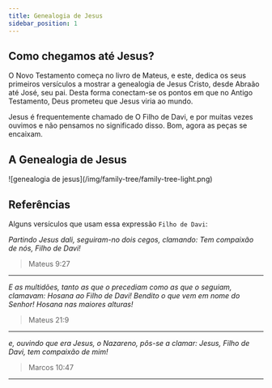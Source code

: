```yaml
---
title: Genealogia de Jesus
sidebar_position: 1
---
```



## Como chegamos até Jesus?

O Novo Testamento começa no livro de Mateus, e este, dedica os seus primeiros versículos a mostrar a genealogia de Jesus Cristo, desde Abraão até José, seu pai. Desta forma conectam-se os pontos em que no Antigo Testamento, Deus prometeu que Jesus viria ao mundo.

Jesus é frequentemente chamado de <ScrollToReference targetId="referencias-filho-de-davi">O Filho de Davi</ScrollToReference>, e por muitas vezes ouvimos e não pensamos no significado disso. Bom, agora as peças se encaixam.

## A Genealogia de Jesus

<div style={{ textAlign: 'center' }}>
  ![genealogia de jesus](/img/family-tree/family-tree-light.png)
</div>

## Referências

<span id='referencias-filho-de-davi'>
  Alguns versículos que usam essa expressão <code>Filho de Davi</code>:
</span>

_Partindo Jesus dali, seguiram-no dois cegos, clamando: Tem compaixão de nós, Filho de Davi!_

> Mateus 9:27

---

_E as multidões, tanto as que o precediam como as que o seguiam, clamavam: Hosana ao Filho de Davi! Bendito o que vem em nome do Senhor! Hosana nas maiores alturas!_

> Mateus 21:9

---

_e, ouvindo que era Jesus, o Nazareno, pôs-se a clamar: Jesus, Filho de Davi, tem compaixão de mim!_

> Marcos 10:47

---
